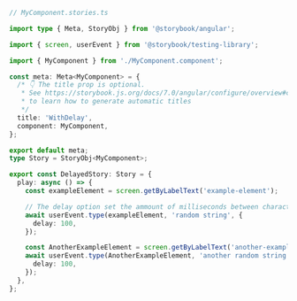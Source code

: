 ```ts
// MyComponent.stories.ts

import type { Meta, StoryObj } from '@storybook/angular';

import { screen, userEvent } from '@storybook/testing-library';

import { MyComponent } from './MyComponent.component';

const meta: Meta<MyComponent> = {
  /* 👇 The title prop is optional.
   * See https://storybook.js.org/docs/7.0/angular/configure/overview#configure-story-loading
   * to learn how to generate automatic titles
   */
  title: 'WithDelay',
  component: MyComponent,
};

export default meta;
type Story = StoryObj<MyComponent>;

export const DelayedStory: Story = {
  play: async () => {
    const exampleElement = screen.getByLabelText('example-element');

    // The delay option set the ammount of milliseconds between characters being typed
    await userEvent.type(exampleElement, 'random string', {
      delay: 100,
    });

    const AnotherExampleElement = screen.getByLabelText('another-example-element');
    await userEvent.type(AnotherExampleElement, 'another random string', {
      delay: 100,
    });
  },
};
```
